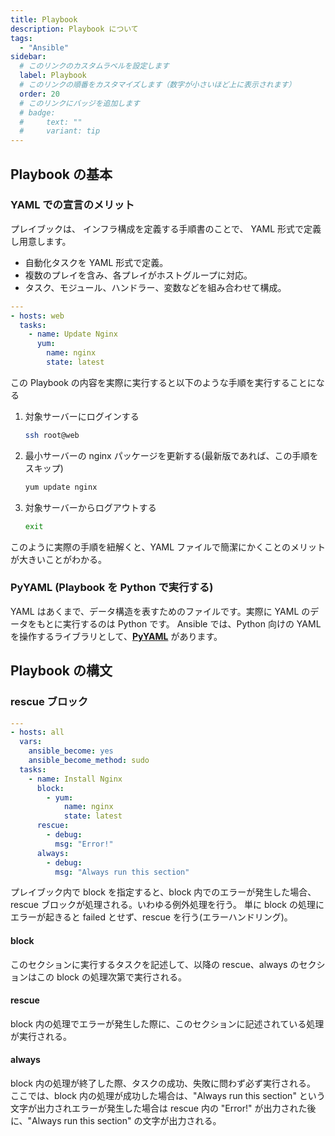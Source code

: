 ```yaml
---
title: Playbook
description: Playbook について
tags:
  - "Ansible"
sidebar:
  # このリンクのカスタムラベルを設定します
  label: Playbook
  # このリンクの順番をカスタマイズします（数字が小さいほど上に表示されます）
  order: 20
  # このリンクにバッジを追加します
  # badge:
  #     text: ""
  #     variant: tip
---
```



## Playbook の基本

### YAML での宣言のメリット

プレイブックは、
インフラ構成を定義する手順書のことで、 YAML 形式で定義し用意します。

- 自動化タスクを YAML 形式で定義。
- 複数のプレイを含み、各プレイがホストグループに対応。
- タスク、モジュール、ハンドラー、変数などを組み合わせて構成。

```yaml title="update_nginx.yml"
---
- hosts: web
  tasks:
    - name: Update Nginx
      yum:
        name: nginx
        state: latest
```

この Playbook の内容を実際に実行すると以下のような手順を実行することになる

<Steps>

1. 対象サーバーにログインする

   ```bash frame=none
   ssh root@web
   ```

1. 最小サーバーの nginx パッケージを更新する(最新版であれば、この手順をスキップ)

   ```bash frame=none
   yum update nginx
   ```

1. 対象サーバーからログアウトする

   ```bash frame=none
   exit
   ```

</Steps>

このように実際の手順を紐解くと、YAML ファイルで簡潔にかくことのメリットが大きいことがわかる。

### PyYAML (Playbook を Python で実行する)

YAML はあくまで、データ構造を表すためのファイルです。実際に YAML のデータをもとに実行するのは Python です。
Ansible では、Python 向けの YAML を操作するライブラリとして、**[PyYAML](https://pyyaml.org/)** があります。

## Playbook の構文

### rescue ブロック

```yaml
---
- hosts: all
  vars:
    ansible_become: yes
    ansible_become_method: sudo
  tasks:
    - name: Install Nginx
      block:
        - yum:
            name: nginx
            state: latest
      rescue:
        - debug:
          msg: "Error!"
      always:
        - debug:
          msg: "Always run this section"
```

プレイブック内で block を指定すると、block 内でのエラーが発生した場合、rescue ブロックが処理される。いわゆる例外処理を行う。
単に block の処理にエラーが起きると failed とせず、rescue を行う(エラーハンドリング)。

#### block

このセクションに実行するタスクを記述して、以降の rescue、always のセクションはこの block の処理次第で実行される。

#### rescue

block 内の処理でエラーが発生した際に、このセクションに記述されている処理が実行される。

#### always

block 内の処理が終了した際、タスクの成功、失敗に問わず必ず実行される。
ここでは、block 内の処理が成功した場合は、"Always run this section" という文字が出力されエラーが発生した場合は rescue 内の "Error!"
が出力された後に、"Always run this section" の文字が出力される。
